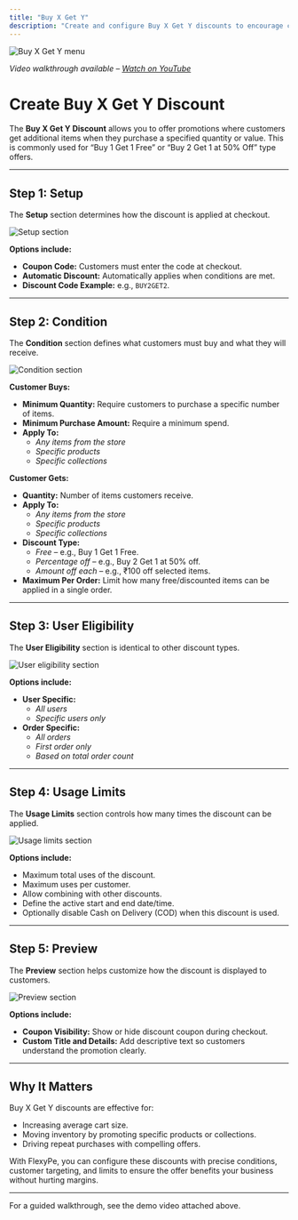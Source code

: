 ```yaml
---
title: "Buy X Get Y"
description: "Create and configure Buy X Get Y discounts to encourage customers to add more items to their cart."
---
```


<img
  className="rounded-lg"
  src="/images/coupons/AmountOffProducts_OrderDiscount/image.png"
  alt="Buy X Get Y menu"
/>

*Video walkthrough available – [Watch on YouTube](https://youtu.be/NYP_0kIHlrk)*

# Create Buy X Get Y Discount

The **Buy X Get Y Discount** allows you to offer promotions where customers get additional items when they purchase a specified quantity or value. This is commonly used for “Buy 1 Get 1 Free” or “Buy 2 Get 1 at 50% Off” type offers.  

---

## Step 1: Setup

The **Setup** section determines how the discount is applied at checkout.  

<img
  className="rounded-lg"
  src="/images/coupons/buyxgety/image1.png"
  alt="Setup section"
/>

**Options include:**  
- **Coupon Code:** Customers must enter the code at checkout.  
- **Automatic Discount:** Automatically applies when conditions are met.  
- **Discount Code Example:** e.g., `BUY2GET2`.  

---

## Step 2: Condition

The **Condition** section defines what customers must buy and what they will receive.  

<img
  className="rounded-lg"
  src="/images/coupons/buyxgety/image2.png"
  alt="Condition section"
/>

**Customer Buys:**  
- **Minimum Quantity:** Require customers to purchase a specific number of items.  
- **Minimum Purchase Amount:** Require a minimum spend.  
- **Apply To:**  
  - *Any items from the store*  
  - *Specific products*  
  - *Specific collections*  

**Customer Gets:**  
- **Quantity:** Number of items customers receive.  
- **Apply To:**  
  - *Any items from the store*  
  - *Specific products*  
  - *Specific collections*  
- **Discount Type:**  
  - *Free* – e.g., Buy 1 Get 1 Free.  
  - *Percentage off* – e.g., Buy 2 Get 1 at 50% off.  
  - *Amount off each* – e.g., ₹100 off selected items.  
- **Maximum Per Order:** Limit how many free/discounted items can be applied in a single order.  

---

## Step 3: User Eligibility

The **User Eligibility** section is identical to other discount types.  

<img
  className="rounded-lg"
  src="/images/coupons/buyxgety/image3.png"
  alt="User eligibility section"
/>

**Options include:**  
- **User Specific:**  
  - *All users*  
  - *Specific users only*  
- **Order Specific:**  
  - *All orders*  
  - *First order only*  
  - *Based on total order count*  

---

## Step 4: Usage Limits

The **Usage Limits** section controls how many times the discount can be applied.  

<img
  className="rounded-lg"
  src="/images/coupons/buyxgety/image4.png"
  alt="Usage limits section"
/>

**Options include:**  
- Maximum total uses of the discount.  
- Maximum uses per customer.  
- Allow combining with other discounts.  
- Define the active start and end date/time.  
- Optionally disable Cash on Delivery (COD) when this discount is used.  

---

## Step 5: Preview

The **Preview** section helps customize how the discount is displayed to customers.  

<img
  className="rounded-lg"
  src="/images/coupons/buyxgety/image5.png"
  alt="Preview section"
/>

**Options include:**  
- **Coupon Visibility:** Show or hide discount coupon during checkout.  
- **Custom Title and Details:** Add descriptive text so customers understand the promotion clearly.  

---

## Why It Matters

Buy X Get Y discounts are effective for:  
- Increasing average cart size.  
- Moving inventory by promoting specific products or collections.  
- Driving repeat purchases with compelling offers.  

With FlexyPe, you can configure these discounts with precise conditions, customer targeting, and limits to ensure the offer benefits your business without hurting margins.  

---

For a guided walkthrough, see the demo video attached above.  
